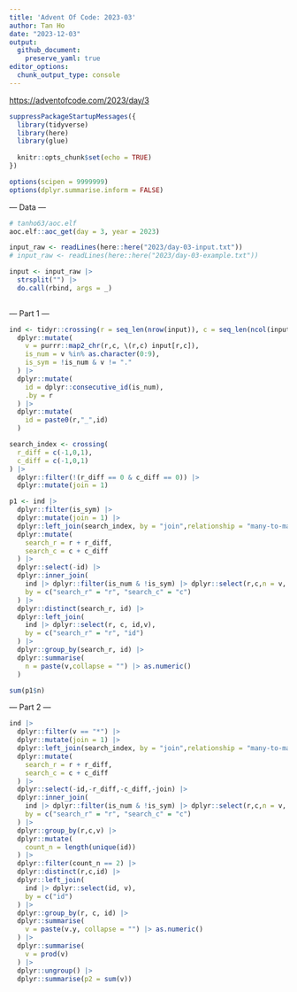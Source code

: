 ```yaml
---
title: 'Advent Of Code: 2023-03'
author: Tan Ho
date: "2023-12-03"
output:    
  github_document:     
    preserve_yaml: true
editor_options: 
  chunk_output_type: console
---
```


<https://adventofcode.com/2023/day/3>

```r
suppressPackageStartupMessages({
  library(tidyverse)
  library(here)
  library(glue)
  
  knitr::opts_chunk$set(echo = TRUE)
})

options(scipen = 9999999)
options(dplyr.summarise.inform = FALSE)
```

--- Data ---

```r
# tanho63/aoc.elf
aoc.elf::aoc_get(day = 3, year = 2023)
```

```r
input_raw <- readLines(here::here("2023/day-03-input.txt"))
# input_raw <- readLines(here::here("2023/day-03-example.txt"))

input <- input_raw |> 
  strsplit("") |> 
  do.call(rbind, args = _)
  
```

--- Part 1 ---

```r
ind <- tidyr::crossing(r = seq_len(nrow(input)), c = seq_len(ncol(input))) |> 
  dplyr::mutate(
    v = purrr::map2_chr(r,c, \(r,c) input[r,c]),
    is_num = v %in% as.character(0:9),
    is_sym = !is_num & v != "."
  ) |> 
  dplyr::mutate(
    id = dplyr::consecutive_id(is_num),
    .by = r
  ) |> 
  dplyr::mutate(
    id = paste0(r,"_",id)
  )

search_index <- crossing(
  r_diff = c(-1,0,1),
  c_diff = c(-1,0,1)
) |> 
  dplyr::filter(!(r_diff == 0 & c_diff == 0)) |> 
  dplyr::mutate(join = 1)

p1 <- ind |> 
  dplyr::filter(is_sym) |> 
  dplyr::mutate(join = 1) |> 
  dplyr::left_join(search_index, by = "join",relationship = "many-to-many") |> 
  dplyr::mutate(
    search_r = r + r_diff,
    search_c = c + c_diff
  ) |> 
  dplyr::select(-id) |> 
  dplyr::inner_join(
    ind |> dplyr::filter(is_num & !is_sym) |> dplyr::select(r,c,n = v, id), 
    by = c("search_r" = "r", "search_c" = "c")
  ) |> 
  dplyr::distinct(search_r, id) |> 
  dplyr::left_join(
    ind |> dplyr::select(r, c, id,v), 
    by = c("search_r" = "r", "id")
  ) |> 
  dplyr::group_by(search_r, id) |> 
  dplyr::summarise(
    n = paste(v,collapse = "") |> as.numeric() 
  )

sum(p1$n)

```

--- Part 2 ---

```r
ind |> 
  dplyr::filter(v == "*") |> 
  dplyr::mutate(join = 1) |> 
  dplyr::left_join(search_index, by = "join",relationship = "many-to-many") |> 
  dplyr::mutate(
    search_r = r + r_diff,
    search_c = c + c_diff
  ) |> 
  dplyr::select(-id,-r_diff,-c_diff,-join) |> 
  dplyr::inner_join(
    ind |> dplyr::filter(is_num & !is_sym) |> dplyr::select(r,c,n = v, id), 
    by = c("search_r" = "r", "search_c" = "c")
  ) |> 
  dplyr::group_by(r,c,v) |> 
  dplyr::mutate(
    count_n = length(unique(id))
  ) |> 
  dplyr::filter(count_n == 2) |> 
  dplyr::distinct(r,c,id) |> 
  dplyr::left_join(
    ind |> dplyr::select(id, v), 
    by = c("id")
  ) |> 
  dplyr::group_by(r, c, id) |> 
  dplyr::summarise(
    v = paste(v.y, collapse = "") |> as.numeric()
  ) |> 
  dplyr::summarise(
    v = prod(v)
  ) |> 
  dplyr::ungroup() |> 
  dplyr::summarise(p2 = sum(v))
```

